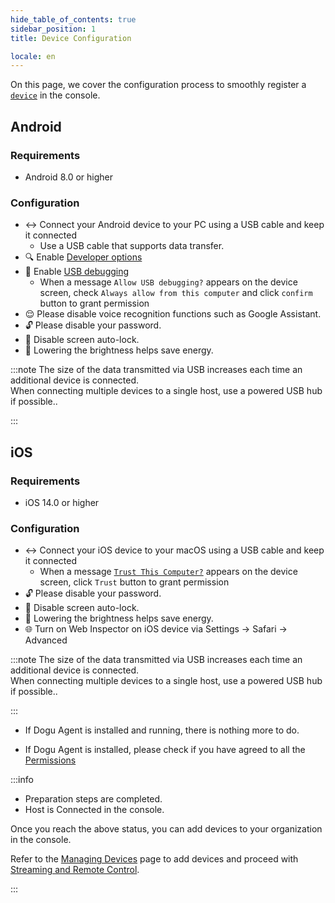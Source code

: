 ```yaml
---
hide_table_of_contents: true
sidebar_position: 1
title: Device Configuration

locale: en
---
```



On this page, we cover the configuration process to smoothly register a [`device`](/device-farm#device) in the console.

<Tabs defaultValue="android">
<TabItem value="android" label="Android">

## Android

### Requirements

- Android 8.0 or higher

### Configuration

- ↔ Connect your Android device to your PC using a USB cable and keep it connected
  - Use a USB cable that supports data transfer.
- 🔍 Enable [Developer options](https://developer.android.com/studio/debug/dev-options)
- 🐛 Enable [USB debugging](https://developer.android.com/studio/run/device#setting-up)
  - When a message `Allow USB debugging?` appears on the device screen, check `Always allow from this computer` and click `confirm` button to grant permission
- 😌 Please disable voice recognition functions such as Google Assistant.
- 🔓 Please disable your password.
- 📱 Disable screen auto-lock.
- 🔅 Lowering the brightness helps save energy.

:::note
The size of the data transmitted via USB increases each time an additional device is connected.  
When connecting multiple devices to a single host, use a powered USB hub if possible..

:::

</TabItem>
<TabItem value="ios" label="iOS">

## iOS

### Requirements

- iOS 14.0 or higher

### Configuration

- ↔ Connect your iOS device to your macOS using a USB cable and keep it connected
  - When a message [`Trust This Computer?`](https://support.apple.com/en-us/HT202778) appears on the device screen, click `Trust` button to grant
    permission
- 🔓 Please disable your password.
- 📱 Disable screen auto-lock.
- 🔅 Lowering the brightness helps save energy.
- 🌐 Turn on Web Inspector on iOS device via Settings -> Safari -> Advanced

:::note
The size of the data transmitted via USB increases each time an additional device is connected.  
When connecting multiple devices to a single host, use a powered USB hub if possible..

:::

</TabItem>
<TabItem value="windows" label="Windows" default>

- If Dogu Agent is installed and running, there is nothing more to do.

</TabItem>
<TabItem value="macos" label="macOS">

- If Dogu Agent is installed, please check if you have agreed to all the [Permissions](/device-farm/host/macos/installation#troubleshoot)

</TabItem>
</Tabs>

:::info

- Preparation steps are completed.
- Host is Connected in the console.

Once you reach the above status, you can add devices to your organization in the console.

Refer to the [Managing Devices](/management/organization/device/device-management) page to add devices and proceed with [Streaming and Remote Control](/device-farm/device/streaming-and-remote-control).

:::
